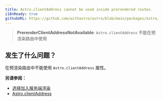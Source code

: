 ```yaml
---
title: Astro.clientAddress cannot be used inside prerendered routes.
i18nReady: true
githubURL: https://github.com/withastro/astro/blob/main/packages/astro/src/core/errors/errors-data.ts
---
```


> **PrerenderClientAddressNotAvailable**: `Astro.clientAddress` 不能在预渲染路由中使用

## 发生了什么问题？
在预渲染路由中不能使用 `Astro.clientAddress` 属性。

**另请参阅：**
-  [选择加入服务端渲染](/zh-cn/guides/on-demand-rendering/)
-  [Astro.clientAddress](/zh-cn/reference/api-reference/#astroclientaddress)

